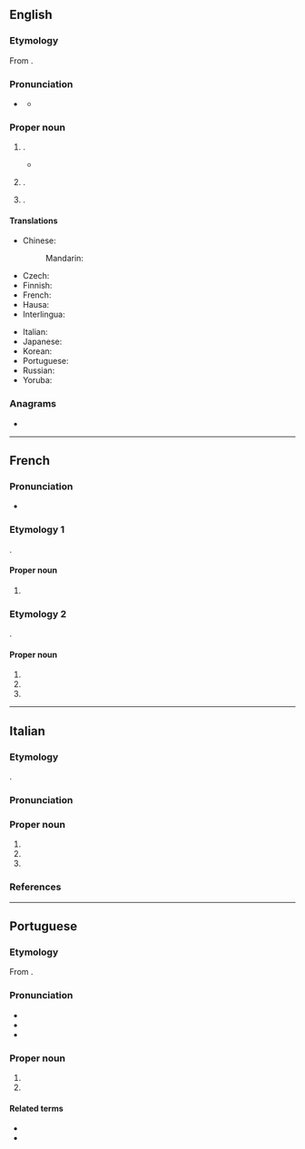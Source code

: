 {{also|lagos}}
==English==
{{wikipedia}}

===Etymology===
From {{bor|en|pt|Lagos|lit=lakes}}.

===Pronunciation===
* {{a|Nigeria|UK}} {{IPA|en|/ˈleɪɡɒs/}}
** {{audio|en|LL-Q1860 (eng)-Vealhurl-Lagos.wav|Audio (Southern England)}}

===Proper noun===
{{en-proper noun}}

# {{place|en|largest city/and/former capital|c/Nigeria|;,|in <<s:Suf/Lagos>>}}.
#* {{quote-book|en|year=2020|author=[[w:Abi Daré|Abi Daré]]|title=The Girl With The Louding Voice|publisher=Sceptre|page=120|passage=‘'''Lagos''' is just a noise-making place with too much light and glass.’}}
# {{place|en|state|c/Nigeria|;;|in the <<geopolitical zone:suf/South West>>|capital=Ikeja|largest city=[[Lagos]] City}}.
# {{place|en|city/and/municipality|dist/Faro|c/Portugal}}.

====Translations====
{{trans-top|former capital of Nigeria}}
* Chinese:
*: Mandarin: {{t|cmn|拉哥斯|tr=Lāgēsī|sc=Hani}}
* Czech: {{t|cs|Lagos|m}}
* Finnish: {{t|fi|Lagos}}
* French: {{t+|fr|Lagos}}
* Hausa: {{t|ha|Ikko}}
* Interlingua: {{t|ia|Lagos}}
{{trans-mid}}
* Italian: {{t|it|Lagos|f}}
* Japanese: {{t|ja|ラゴス|tr=Ragosu|sc=Jpan}}
* Korean: {{t|ko|^라고스}}
* Portuguese: {{t+|pt|Lagos}}
* Russian: {{t+|ru|Ла́гос|m}}
* Yoruba: {{t|yo|Èkó}}
{{trans-bottom}}

===Anagrams===
* {{anagrams|en|a=aglos|Glosa|Golas|algos|gaols|goals}}

----

==French==
{{wp|lang=fr|Lagos (homonymie)}}

===Pronunciation===
* {{fr-IPA|Lagauss}}

===Etymology 1===
{{bor+|fr|grc|Λάγος}}.

====Proper noun====
{{fr-proper noun|g=m}}

# {{historical given name|fr|male|eq=Lagus|from=Ancient Greek}}

{{cln|fr|male given names from Latin}}

===Etymology 2===
{{bor+|fr|pt|Lagos|lit=lakes}}.

====Proper noun====
{{it-proper noun|f}}

# {{place|fr|major city/former capital|c/Nigeria}}
# {{place|fr|state|c/Nigeria}}
# {{place|fr|city/and/municipality|dist/Faro|c/Portugal}}

----

==Italian==
{{wikipedia|lang=it}}

===Etymology===
{{bor+|it|pt|Lagos|lit=lakes}}.

===Pronunciation===
{{it-pr|Làgos<ref:{{R:it:DiPI}}>}}

===Proper noun===
{{it-proper noun|f}}

# {{place|it|major city/former capital|c/Nigeria}}
# {{place|it|state|c/Nigeria}}
# {{place|it|city/and/municipality|dist/Faro|c/Portugal}}

===References===
<references />

----

==Portuguese==

===Etymology===
From {{m|pt|lagos||lakes}}.

===Pronunciation===
{{pt-IPA}}
* {{audio|pt|Pt-pt Lagos FF.ogg|Audio (Portugal)}}
* {{homophones|pt|lagos}}
* {{hyph|pt|La|gos}}

===Proper noun===
{{pt-proper noun}}

# {{place|pt|city/and/municipality|dist/Faro|c/Portugal|t1=Lagos}}
# {{place|pt|major city/former capital|c/Nigeria|t1=Lagos}}

====Related terms====
* {{l|pt|lacobrigense}}
* {{l|pt|lagosiano}}
